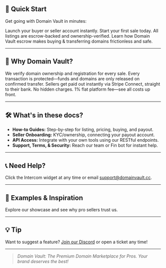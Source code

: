 ## 🚀 Quick Start

Get going with Domain Vault in minutes:

<Card title="Sign Up to Start" icon="user-plus" href="https://domainvault.cc/signup">
  Launch your buyer or seller account instantly.
</Card>

<Card title="List Your Domain" icon="plus" href="/guides/list-your-domain">
  Start your first sale today. All listings are escrow-backed and ownership-verified.
</Card>

<Card title="Buy with Confidence" icon="shield" href="/guides/buy-securely">
  Learn how Domain Vault escrow makes buying & transferring domains frictionless and safe.
</Card>

---

## 🎨 Why Domain Vault?

<Columns cols={2}>
  <Card title="Verified Ownership" icon="check" href="/guides/getting-verified">
    We verify domain ownership and registration for every sale.
  </Card>
  <Card title="Automated Escrow" icon="lock" href="/guides/escrow">
    Every transaction is protected—funds and domains are only released on confirmed transfer.
  </Card>
  <Card title="Seamless Payouts" icon="dollar-sign" href="/guides/payouts">
    Sellers get paid out instantly via Stripe Connect, straight to their bank.
  </Card>
  <Card title="Transparent Fees" icon="file-invoice-dollar" href="/guides/fees">
    No hidden charges. 1% flat platform fee—see all costs up front.
  </Card>
</Columns>

---

## 🛠 What's in these docs?

- **How-to Guides:** Step-by-step for listing, pricing, buying, and payout.
- **Seller Onboarding:** KYC/ownership, connecting your payout account.
- **API Access:** Integrate with your own tools using our RESTful endpoints.
- **Support, Terms, & Security:** Reach our team or Fin bot for instant help.

---

## 📞 Need Help?

Click the Intercom widget at any time or email [support@domainvault.cc](mailto:support@domainvault.cc).

---

## 🔧 Examples & Inspiration

<Card title="See Domain Vault in action" icon="star" href="https://domainvault.cc/showcase">
  Explore our showcase and see why pro sellers trust us.
</Card>

---

## 💡 **Tip**

Want to suggest a feature? [Join our Discord](https://discord.gg/domainvault) or open a ticket any time\!

---

> _Domain Vault: The Premium Domain Marketplace for Pros. Your brand deserves the best\!_